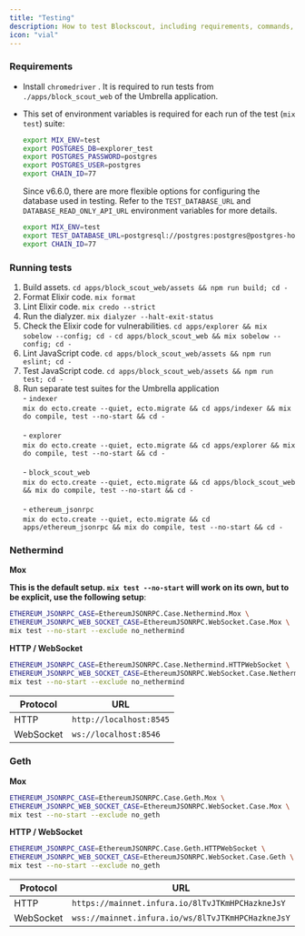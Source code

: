 ```yaml
---
title: "Testing"
description: How to test Blockscout, including requirements, commands, and environment setup.
icon: "vial"
---
```


### Requirements

* Install `chromedriver` . It is required to run tests from `./apps/block_scout_web` of the Umbrella application.
* This set of environment variables is required for each run of the test (`mix test`) suite:

  ```bash
  export MIX_ENV=test
  export POSTGRES_DB=explorer_test
  export POSTGRES_PASSWORD=postgres
  export POSTGRES_USER=postgres
  export CHAIN_ID=77
  ```

  Since v6.6.0, there are more flexible options for configuring the database used in testing. Refer to the `TEST_DATABASE_URL` and `DATABASE_READ_ONLY_API_URL` environment variables for more details.

  ```bash
  export MIX_ENV=test
  export TEST_DATABASE_URL=postgresql://postgres:postgres@postgres-host:5432/explorer_test
  export CHAIN_ID=77
  ```

### Running tests

1. Build assets. `cd apps/block_scout_web/assets && npm run build; cd -`
2. Format Elixir code. `mix format`
3. Lint Elixir code. `mix credo --strict`
4. Run the dialyzer. `mix dialyzer --halt-exit-status`
5. Check the Elixir code for vulnerabilities. `cd apps/explorer && mix sobelow --config; cd -` `cd apps/block_scout_web && mix sobelow --config; cd -`
6. Lint JavaScript code. `cd apps/block_scout_web/assets && npm run eslint; cd -`
7. Test JavaScript code. `cd apps/block_scout_web/assets && npm run test; cd -`
8. Run separate test suites for the Umbrella application<br/>- `indexer`<br/>`mix do ecto.create --quiet, ecto.migrate && cd apps/indexer && mix do compile, test --no-start && cd -`<br/><br/>- `explorer`<br/>`mix do ecto.create --quiet, ecto.migrate && cd apps/explorer && mix do compile, test --no-start && cd -`<br/><br/>- `block_scout_web`<br/>`mix do ecto.create --quiet, ecto.migrate && cd apps/block_scout_web && mix do compile, test --no-start && cd -`<br/><br/>- `ethereum_jsonrpc`<br/>`mix do ecto.create --quiet, ecto.migrate && cd apps/ethereum_jsonrpc && mix do compile, test --no-start && cd -`

### **Nethermind**

**Mox**

**This is the default setup. **`mix test --no-start`** will work on its own, but to be explicit, use the following setup**:

```bash
ETHEREUM_JSONRPC_CASE=EthereumJSONRPC.Case.Nethermind.Mox \
ETHEREUM_JSONRPC_WEB_SOCKET_CASE=EthereumJSONRPC.WebSocket.Case.Mox \
mix test --no-start --exclude no_nethermind
```

**HTTP / WebSocket**

```bash
ETHEREUM_JSONRPC_CASE=EthereumJSONRPC.Case.Nethermind.HTTPWebSocket \
ETHEREUM_JSONRPC_WEB_SOCKET_CASE=EthereumJSONRPC.WebSocket.Case.Nethermind \
mix test --no-start --exclude no_nethermind
```

| Protocol  | URL                     |
| --------- | ----------------------- |
| HTTP      | `http://localhost:8545` |
| WebSocket | `ws://localhost:8546`   |

### **Geth**

**Mox**

```bash
ETHEREUM_JSONRPC_CASE=EthereumJSONRPC.Case.Geth.Mox \
ETHEREUM_JSONRPC_WEB_SOCKET_CASE=EthereumJSONRPC.WebSocket.Case.Mox \
mix test --no-start --exclude no_geth
```

**HTTP / WebSocket**

```bash
ETHEREUM_JSONRPC_CASE=EthereumJSONRPC.Case.Geth.HTTPWebSocket \
ETHEREUM_JSONRPC_WEB_SOCKET_CASE=EthereumJSONRPC.WebSocket.Case.Geth \
mix test --no-start --exclude no_geth
```

| Protocol  | URL                                               |
| --------- | ------------------------------------------------- |
| HTTP      | `https://mainnet.infura.io/8lTvJTKmHPCHazkneJsY`  |
| WebSocket | `wss://mainnet.infura.io/ws/8lTvJTKmHPCHazkneJsY` |


